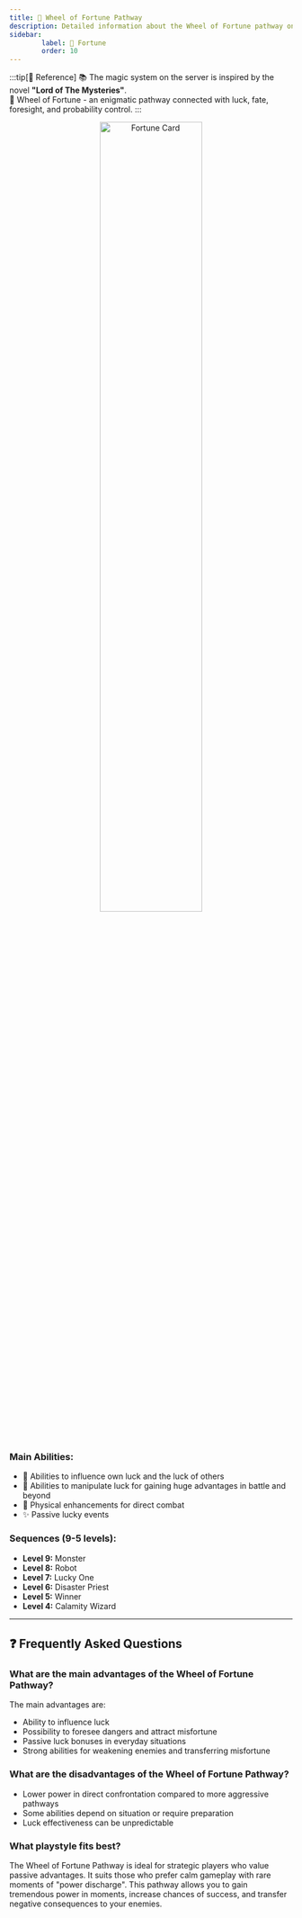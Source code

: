 ```yaml
---
title: 🎲 Wheel of Fortune Pathway
description: Detailed information about the Wheel of Fortune pathway on the server
sidebar:
        label: 🎲 Fortune
        order: 10
---
```


:::tip[📖 Reference]
📚 The magic system on the server is inspired by the novel **"Lord of The Mysteries"**.<br/>
🎲 Wheel of Fortune - an enigmatic pathway connected with luck, fate, foresight, and probability control.
:::

<p align="center">
    <img
        src={card.src}
        width="60%"
        alt="Fortune Card"
    />
</p>

### Main Abilities:
- 🎲 Abilities to influence own luck and the luck of others
- 🔮 Abilities to manipulate luck for gaining huge advantages in battle and beyond
- 🤖 Physical enhancements for direct combat
- ✨ Passive lucky events

### Sequences (9-5 levels):

- **Level 9:** Monster
- **Level 8:** Robot
- **Level 7:** Lucky One
- **Level 6:** Disaster Priest
- **Level 5:** Winner
- **Level 4:** Calamity Wizard
---

## ❓ Frequently Asked Questions

### What are the main advantages of the Wheel of Fortune Pathway?
The main advantages are:
- Ability to influence luck
- Possibility to foresee dangers and attract misfortune
- Passive luck bonuses in everyday situations
- Strong abilities for weakening enemies and transferring misfortune

### What are the disadvantages of the Wheel of Fortune Pathway?
- Lower power in direct confrontation compared to more aggressive pathways
- Some abilities depend on situation or require preparation
- Luck effectiveness can be unpredictable

### What playstyle fits best?
The Wheel of Fortune Pathway is ideal for strategic players who value passive advantages. It suits those who prefer calm gameplay with rare moments of "power discharge". This pathway allows you to gain tremendous power in moments, increase chances of success, and transfer negative consequences to your enemies.